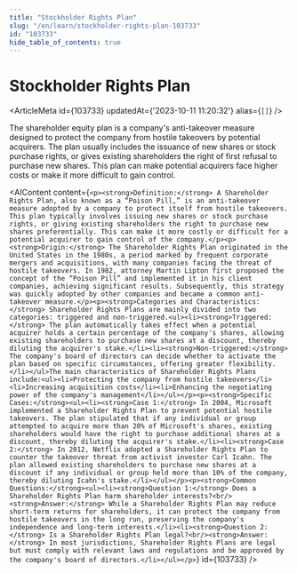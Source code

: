 ```yaml
---
title: "Stockholder Rights Plan"
slug: "/en/learn/stockholder-rights-plan-103733"
id: "103733"
hide_table_of_contents: true
---
```



# Stockholder Rights Plan

<ArticleMeta id={103733} updatedAt={'2023-10-11 11:20:32'} alias={`[]`} />
<div className='border-solid border-b border-t-0 my-4 border-[var(--ifm-color-gray-300)]' />

The shareholder equity plan is a company's anti-takeover measure designed to protect the company from hostile takeovers by potential acquirers. The plan usually includes the issuance of new shares or stock purchase rights, or gives existing shareholders the right of first refusal to purchase new shares. This plan can make potential acquirers face higher costs or make it more difficult to gain control.

<AIContent content={`<p><strong>Definition:</strong> A Shareholder Rights Plan, also known as a “Poison Pill,” is an anti-takeover measure adopted by a company to protect itself from hostile takeovers. This plan typically involves issuing new shares or stock purchase rights, or giving existing shareholders the right to purchase new shares preferentially. This can make it more costly or difficult for a potential acquirer to gain control of the company.</p><p><strong>Origin:</strong> The Shareholder Rights Plan originated in the United States in the 1980s, a period marked by frequent corporate mergers and acquisitions, with many companies facing the threat of hostile takeovers. In 1982, attorney Martin Lipton first proposed the concept of the “Poison Pill” and implemented it in his client companies, achieving significant results. Subsequently, this strategy was quickly adopted by other companies and became a common anti-takeover measure.</p><p><strong>Categories and Characteristics:</strong> Shareholder Rights Plans are mainly divided into two categories: triggered and non-triggered.<ul><li><strong>Triggered:</strong> The plan automatically takes effect when a potential acquirer holds a certain percentage of the company's shares, allowing existing shareholders to purchase new shares at a discount, thereby diluting the acquirer's stake.</li><li><strong>Non-triggered:</strong> The company's board of directors can decide whether to activate the plan based on specific circumstances, offering greater flexibility.</li></ul>The main characteristics of Shareholder Rights Plans include:<ul><li>Protecting the company from hostile takeovers</li><li>Increasing acquisition costs</li><li>Enhancing the negotiating power of the company's management</li></ul></p><p><strong>Specific Cases:</strong><ul><li><strong>Case 1:</strong> In 2004, Microsoft implemented a Shareholder Rights Plan to prevent potential hostile takeovers. The plan stipulated that if any individual or group attempted to acquire more than 20% of Microsoft's shares, existing shareholders would have the right to purchase additional shares at a discount, thereby diluting the acquirer's stake.</li><li><strong>Case 2:</strong> In 2012, Netflix adopted a Shareholder Rights Plan to counter the takeover threat from activist investor Carl Icahn. The plan allowed existing shareholders to purchase new shares at a discount if any individual or group held more than 10% of the company, thereby diluting Icahn's stake.</li></ul></p><p><strong>Common Questions:</strong><ul><li><strong>Question 1:</strong> Does a Shareholder Rights Plan harm shareholder interests?<br/><strong>Answer:</strong> While a Shareholder Rights Plan may reduce short-term returns for shareholders, it can protect the company from hostile takeovers in the long run, preserving the company's independence and long-term interests.</li><li><strong>Question 2:</strong> Is a Shareholder Rights Plan legal?<br/><strong>Answer:</strong> In most jurisdictions, Shareholder Rights Plans are legal but must comply with relevant laws and regulations and be approved by the company's board of directors.</li></ul></p>`} id={103733} />
